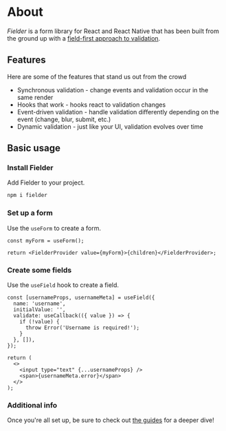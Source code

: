 # About

_Fielder_ is a form library for React and React Native that has been built from the ground up with a [field-first approach to validation](https://dev.to/andyrichardsonn/why-we-need-another-form-library-fielder-4eah).

## Features

Here are some of the features that stand us out from the crowd

- Synchronous validation - change events and validation occur in the same render
- Hooks that work - hooks react to validation changes
- Event-driven validation - handle validation differently depending on the event (change, blur, submit, etc.)
- Dynamic validation - just like your UI, validation evolves over time

## Basic usage

### Install Fielder

Add Fielder to your project.

```sh
npm i fielder
```

### Set up a form

Use the `useForm` to create a form.

```tsx
const myForm = useForm();

return <FielderProvider value={myForm}>{children}</FielderProvider>;
```

### Create some fields

Use the `useField` hook to create a field.

```tsx
const [usernameProps, usernameMeta] = useField({
  name: 'username',
  initialValue: '',
  validate: useCallback(({ value }) => {
    if (!value) {
      throw Error('Username is required!');
    }
  }, []),
});

return (
  <>
    <input type="text" {...usernameProps} />
    <span>{usernameMeta.error}</span>
  </>
);
```

### Additional info

Once you're all set up, be sure to check out [the guides](http://fielder.andyrichardson.dev/guides/getting-started) for a deeper dive!
